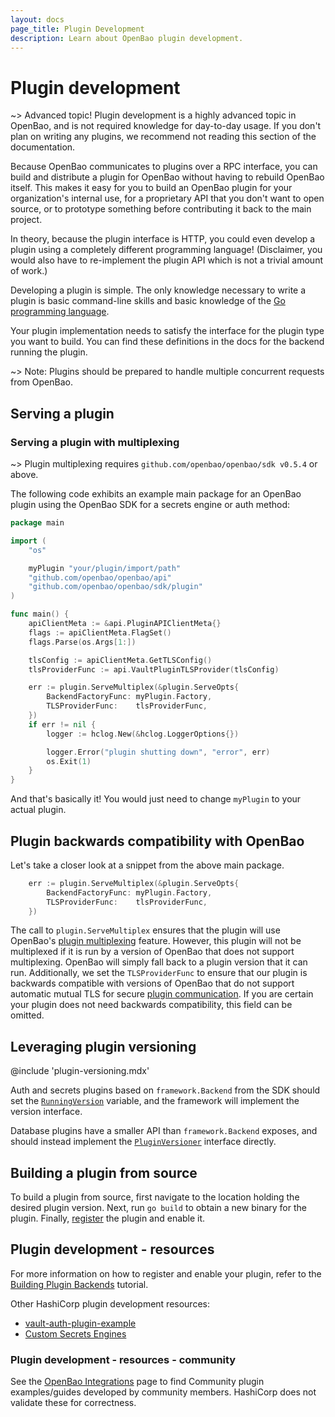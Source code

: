 ```yaml
---
layout: docs
page_title: Plugin Development
description: Learn about OpenBao plugin development.
---
```


# Plugin development

~> Advanced topic! Plugin development is a highly advanced topic in OpenBao, and
is not required knowledge for day-to-day usage. If you don't plan on writing any
plugins, we recommend not reading this section of the documentation.

Because OpenBao communicates to plugins over a RPC interface, you can build and
distribute a plugin for OpenBao without having to rebuild OpenBao itself. This makes
it easy for you to build an OpenBao plugin for your organization's internal use,
for a proprietary API that you don't want to open source, or to prototype
something before contributing it back to the main project.

In theory, because the plugin interface is HTTP, you could even develop a plugin
using a completely different programming language! (Disclaimer, you would also
have to re-implement the plugin API which is not a trivial amount of work.)

Developing a plugin is simple. The only knowledge necessary to write
a plugin is basic command-line skills and basic knowledge of the
[Go programming language](http://golang.org).

Your plugin implementation needs to satisfy the interface for the plugin
type you want to build. You can find these definitions in the docs for the
backend running the plugin.

~> Note: Plugins should be prepared to handle multiple concurrent requests
from OpenBao.

## Serving a plugin

### Serving a plugin with multiplexing

~> Plugin multiplexing requires `github.com/openbao/openbao/sdk v0.5.4` or above.

The following code exhibits an example main package for an OpenBao plugin using
the OpenBao SDK for a secrets engine or auth method:

```go
package main

import (
	"os"

	myPlugin "your/plugin/import/path"
	"github.com/openbao/openbao/api"
	"github.com/openbao/openbao/sdk/plugin"
)

func main() {
	apiClientMeta := &api.PluginAPIClientMeta{}
	flags := apiClientMeta.FlagSet()
	flags.Parse(os.Args[1:])

	tlsConfig := apiClientMeta.GetTLSConfig()
	tlsProviderFunc := api.VaultPluginTLSProvider(tlsConfig)

	err := plugin.ServeMultiplex(&plugin.ServeOpts{
		BackendFactoryFunc: myPlugin.Factory,
		TLSProviderFunc:    tlsProviderFunc,
	})
	if err != nil {
		logger := hclog.New(&hclog.LoggerOptions{})

		logger.Error("plugin shutting down", "error", err)
		os.Exit(1)
	}
}
```

And that's basically it! You would just need to change `myPlugin` to your actual
plugin.

## Plugin backwards compatibility with OpenBao

Let's take a closer look at a snippet from the above main package.

```go
	err := plugin.ServeMultiplex(&plugin.ServeOpts{
		BackendFactoryFunc: myPlugin.Factory,
		TLSProviderFunc:    tlsProviderFunc,
	})
```

The call to `plugin.ServeMultiplex` ensures that the plugin will use
OpenBao's [plugin
multiplexing](/docs/plugins/plugin-architecture#plugin-multiplexing) feature.
However, this plugin will not be multiplexed if it is run by a version of OpenBao
that does not support multiplexing. OpenBao will simply fall back to a plugin
version that it can run. Additionally, we set the `TLSProviderFunc` to ensure
that our plugin is backwards compatible with versions of OpenBao that do not
support automatic mutual TLS for secure [plugin
communication](/docs/plugins/plugin-architecture#plugin-communication). If you
are certain your plugin does not need backwards compatibility, this field can
be omitted.

[api_addr]: /docs/configuration#api_addr

## Leveraging plugin versioning

@include 'plugin-versioning.mdx'

Auth and secrets plugins based on `framework.Backend` from the SDK should set the
[`RunningVersion`](https://github.com/openbao/openbao/blob/sdk/v0.6.0/sdk/framework/backend.go#L95-L96)
variable, and the framework will implement the version interface.

Database plugins have a smaller API than `framework.Backend` exposes, and should
instead implement the
[`PluginVersioner`](https://github.com/openbao/openbao/blob/sdk/v0.6.0/sdk/logical/logical.go#L150-L154)
interface directly.

## Building a plugin from source

To build a plugin from source, first navigate to the location holding the
desired plugin version. Next, run `go build` to obtain a new binary for the
plugin. Finally,
[register](/docs/plugins/plugin-architecture#plugin-registration) the
plugin and enable it.

## Plugin development - resources

For more information on how to register and enable your plugin, refer to the
[Building Plugin Backends](/tutorials/app-integration/plugin-backends)
tutorial.

Other HashiCorp plugin development resources:

* [vault-auth-plugin-example](https://github.com/hashicorp/vault-auth-plugin-example)
* [Custom Secrets Engines](/tutorials/custom-secrets-engine)

### Plugin development - resources - community

See the [OpenBao Integrations](/integrations) page to find Community
plugin examples/guides developed by community members. HashiCorp does not
validate these for correctness.
